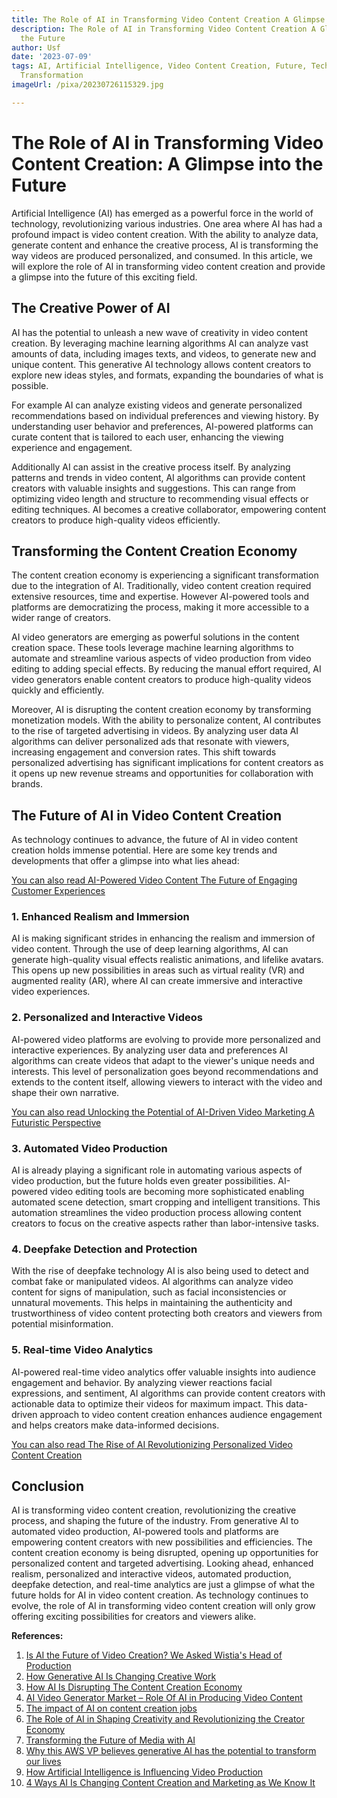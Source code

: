 ```yaml
---
title: The Role of AI in Transforming Video Content Creation A Glimpse into the Future
description: The Role of AI in Transforming Video Content Creation A Glimpse into
  the Future
author: Usf
date: '2023-07-09'
tags: AI, Artificial Intelligence, Video Content Creation, Future, Technology, Automation,
  Transformation
imageUrl: /pixa/20230726115329.jpg

---
```

# The Role of  AI in Transforming Video Content Creation: A Glimpse into the Future

Artificial Intelligence (AI) has emerged as a powerful force in  the world of technology,  revolutionizing various industries. One area where AI has had a profound impact is video content creation. With the ability  to analyze data, generate content and enhance the creative process, AI is transforming the  way videos are produced personalized, and consumed. In this article, we will explore the role of AI in transforming video content creation  and provide a glimpse into the  future of this exciting field.

## The Creative Power of AI

AI has the potential to unleash a new  wave of creativity in video content creation. By  leveraging machine learning  algorithms AI can analyze vast amounts of  data, including images texts,  and videos, to generate new and unique content.  This generative AI technology allows content creators to explore new ideas styles, and  formats, expanding the boundaries of what is  possible.

For example AI  can analyze existing videos and generate personalized recommendations based on individual preferences and viewing history. By understanding user behavior and  preferences,  AI-powered platforms can curate content that is  tailored to each user, enhancing the viewing experience and engagement.

Additionally AI can assist in the creative process itself. By  analyzing patterns and trends in video content,  AI algorithms can provide content creators with valuable insights and  suggestions.  This can range from optimizing  video length and structure to recommending visual effects or editing  techniques. AI becomes  a creative collaborator, empowering content creators to produce high-quality videos efficiently.

## Transforming the Content Creation Economy

The content creation economy is experiencing  a significant transformation due to the integration of AI. Traditionally, video content creation required extensive resources, time and expertise. However AI-powered tools and platforms  are democratizing the process, making it more accessible to  a wider range of creators.

AI video generators are  emerging  as powerful solutions in the  content creation space. These tools leverage machine learning  algorithms  to automate  and  streamline various aspects of video production from  video editing to adding special effects. By reducing the manual effort required, AI video generators enable content  creators to produce high-quality videos quickly and efficiently.

Moreover, AI is disrupting  the content creation economy by transforming monetization models. With the ability to personalize content, AI contributes to the rise of targeted advertising in videos. By analyzing user data AI  algorithms can deliver personalized ads that resonate with viewers, increasing engagement and conversion rates. This shift  towards  personalized advertising  has significant implications for content creators as it opens up new revenue streams  and opportunities for collaboration with brands.

## The Future of AI in Video Content Creation

As technology continues to advance, the future of AI in video content creation holds immense potential. Here are some key trends and developments that offer a  glimpse into what lies  ahead:

[You can  also  read AI-Powered Video Content The Future of Engaging  Customer Experiences](AI-Powered%20Video%20Content%20The%20Future%20of%20Engaging%20Customer%20Experiences)


### 1. Enhanced Realism  and Immersion

AI is  making significant strides in enhancing  the realism and  immersion of video  content. Through  the use of deep learning algorithms, AI can generate high-quality visual effects realistic animations, and lifelike avatars. This opens up new possibilities in areas such as virtual reality (VR) and augmented reality  (AR), where  AI can create  immersive  and interactive video experiences.

### 2. Personalized and Interactive Videos

AI-powered video platforms are evolving to provide more personalized  and interactive  experiences. By analyzing user data and preferences AI  algorithms can create videos that adapt to the viewer's unique needs and  interests. This level of personalization goes beyond recommendations and extends to the content itself, allowing viewers to interact  with the video and shape their own narrative.

[You can also read Unlocking the Potential of AI-Driven Video Marketing A  Futuristic Perspective](Unlocking%20the%20Potential%20of%20AI-Driven%20Video%20Marketing%20A%20Futuristic%20Perspective)


### 3. Automated  Video  Production

AI is already  playing a significant role in automating various aspects of video production, but the future holds  even greater possibilities. AI-powered video editing tools are becoming more sophisticated enabling automated scene detection, smart cropping and intelligent transitions. This automation streamlines the video production process allowing content creators to focus on the creative aspects rather than labor-intensive tasks.

### 4. Deepfake Detection and Protection

With the rise of deepfake technology AI is also being used to detect and combat fake or manipulated videos. AI algorithms can analyze video content for signs of manipulation, such as facial  inconsistencies or unnatural movements. This helps in maintaining the authenticity and trustworthiness of video content protecting both  creators and viewers from potential misinformation.

### 5.  Real-time  Video Analytics

AI-powered real-time video analytics offer valuable insights into audience engagement and behavior.  By analyzing viewer reactions facial expressions, and sentiment, AI algorithms can provide content creators  with actionable data to optimize their videos for maximum impact. This data-driven approach to video content  creation enhances  audience engagement and helps creators make data-informed decisions.

[You can  also read  The Rise  of AI Revolutionizing Personalized Video Content Creation](The%20Rise%20of%20AI%20Revolutionizing%20Personalized%20Video%20Content%20Creation)


## Conclusion

AI is transforming video content creation, revolutionizing the creative process, and shaping the future of the industry. From  generative AI to automated video production, AI-powered tools and platforms are empowering content creators with new possibilities and efficiencies. The content creation economy is being disrupted,  opening up opportunities for personalized content and targeted advertising. Looking  ahead, enhanced realism, personalized  and interactive  videos, automated production, deepfake detection, and real-time analytics are  just a  glimpse of what  the future holds for AI in video content creation. As technology continues to evolve, the role of  AI in transforming video content creation will only grow offering exciting possibilities for creators and viewers alike.

**References:**

1. [Is AI the  Future of  Video Creation? We Asked Wistia's Head of Production](https://blog.hubspot.com/marketing/future-of-video-ai)
2. [How Generative AI Is Changing Creative Work](https://hbr.org/2022/11/how-generative-ai-is-changing-creative-work)
3. [How AI Is Disrupting The Content Creation Economy](https://www.forbes.com/sites/forbestechcouncil/2022/12/09/how-ai-is-disrupting-the-content-creation-economy/?sh=24ac24961dfe)
4. [AI Video Generator Market – Role Of AI in Producing Video Content](https://martechseries.com/mts-insights/staff-writers/ai-video-generator-market-role-of-ai-in-producing-video-content/)
5. [The  impact of  AI  on content creation  jobs](https://aicontentfy.com/en/blog/impact-of-ai-on-content-creation-jobs)
6. [The Role of AI in Shaping Creativity and Revolutionizing the Creator Economy](https://www.nasdaq.com/articles/the-role-of-ai-in-shaping-creativity-and-revolutionizing-the-creator-economy)
7. [Transforming  the Future of Media with AI](https://www.veritone.com/blog/transforming-the-future-of-media-with-ai/)
8. [Why this AWS VP believes  generative AI has  the potential to transform our lives](https://www.aboutamazon.com/news/aws/generative-ai-is-the-future)
9. [How Artificial Intelligence is Influencing Video Production](https://blog.roboflow.com/how-ai-is-influencing-video-production/)
10. [4  Ways AI Is Changing Content Creation and  Marketing as We Know It](https://www.spiceworks.com/marketing/ai-in-marketing/articles/leveraging-ai-for-content-creation/amp/)